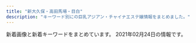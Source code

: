 ```yaml
---
title: "新大久保・高田馬場・目白"
description: "キーワード別にの巨乳アジアン・チャイナエステ嬢情報をまとめました。"
---
```


新着画像と新着キーワードをまとめています。
2021年02月24日の情報です。

<DmmAffiliateIns />
<KeywordTable
  shops={
    [
    {
        "keywords": {
            "C": 35
        },
        "img_links": [
            "http://aes-salon.com/scdl/staff/10621mb.jpg",
            "http://aes-salon.com/scdl/staff/10561mb.jpg",
            "http://aes-salon.com/img/access/road1.jpg",
            "http://aes-salon.com/scdl/staff/10351.jpg",
            "http://aes-salon.com/scdl/staff/10601.jpg",
            "http://aes-salon.com/scdl/staff/10694.jpg",
            "http://aes-salon.com/scdl/staff/10511.jpg",
            "http://aes-salon.com/img/ttl_sister.png",
            "http://aes-salon.com/scdl/staff/10411mb.jpg",
            "http://aes-salon.com/scdl/staff/10681.jpg",
            "http://aes-salon.com/scdl/staff/10571.jpg",
            "http://aes-salon.com/img/access/roaddm.png",
            "http://aes-salon.com/img/ttl_mobile.jpg",
            "http://aes-salon.com/scdl/staff/10501mb.jpg",
            "http://aes-salon.com/scdl/staff/10083.jpg",
            "http://aes-salon.com/scdl/staff/10472.jpg",
            "http://aes-salon.com/scdl/staff/10121mb.jpg",
            "http://aes-salon.com/scdl/staff/10601mb.jpg",
            "http://aes-salon.com/scdl/staff/10461.jpg",
            "http://aes-salon.com/scdl/staff/10563.jpg",
            "http://aes-salon.com/scdl/staff/10591.jpg",
            "http://aes-salon.com/scdl/staff/10691mb.jpg",
            "http://aes-salon.com/scdl/staff/10641mb.jpg",
            "http://aes-salon.com/img/ttl_attbnr.jpg",
            "http://aes-salon.com/scdl/staff/10671.jpg",
            "http://aes-salon.com/scdl/staff/10562.jpg",
            "http://aes-salon.com/img/ttl_att.png",
            "http://aes-salon.com/scdl/staff/10091.jpg",
            "http://aes-salon.com/scdl/staff/10592.jpg",
            "http://aes-salon.com/scdl/staff/10661.jpg",
            "http://aes-salon.com/scdl/staff/10661mb.jpg",
            "http://aes-salon.com/scdl/staff/10471mb.jpg",
            "http://aes-salon.com/scdl/staff/10602.jpg",
            "http://aes-salon.com/scdl/staff/10621.jpg",
            "http://aes-salon.com/pic/top2.jpg",
            "http://aes-salon.com/scdl/staff/10681mb.jpg",
            "http://aes-salon.com/img/system/campaign.jpg",
            "http://aes-salon.com/scdl/staff/10502.jpg",
            "http://aes-salon.com/scdl/staff/10561.jpg",
            "http://aes-salon.com/scdl/staff/10671mb.jpg",
            "http://aes-salon.com/scdl/staff/10291mb.jpg",
            "http://aes-salon.com/scdl/staff/10081mb.jpg",
            "http://aes-salon.com/scdl/staff/10411.jpg",
            "http://aes-salon.com/scdl/staff/10121.jpg",
            "http://aes-salon.com/scdl/staff/10341.jpg",
            "http://aes-salon.com/scdl/staff/10342.jpg",
            "http://aes-salon.com/scdl/staff/10441mb.jpg",
            "http://aes-salon.com/scdl/staff/10591mb.jpg",
            "http://aes-salon.com/scdl/staff/10471.jpg",
            "http://aes-salon.com/scdl/staff/10501.jpg",
            "http://aes-salon.com/scdl/staff/10693.jpg",
            "http://aes-salon.com/img/ttl_bekan.jpg",
            "http://aes-salon.com/pic/top1.jpg",
            "http://aes-salon.com/scdl/staff/10412.jpg",
            "http://aes-salon.com/img/access/road2.jpg",
            "http://aes-salon.com/scdl/staff/10461mb.jpg",
            "http://aes-salon.com/scdl/staff/10692.jpg",
            "http://aes-salon.com/scdl/staff/10511mb.jpg",
            "http://aes-salon.com/scdl/staff/10641.jpg",
            "http://aes-salon.com/img/ttl_nouka.jpg",
            "http://aes-salon.com/scdl/staff/10341mb.jpg",
            "http://aes-salon.com/scdl/staff/10631mb.jpg",
            "http://aes-salon.com/scdl/staff/10081.jpg",
            "http://aes-salon.com/img/access/road3.jpg",
            "http://aes-salon.com/scdl/staff/10651.jpg",
            "http://aes-salon.com/scdl/staff/10691.jpg",
            "http://aes-salon.com/pic/head.jpg",
            "http://aes-salon.com/scdl/staff/10122.jpg",
            "http://aes-salon.com/scdl/staff/10092.jpg",
            "http://aes-salon.com/scdl/staff/10651mb.jpg",
            "http://aes-salon.com/scdl/staff/10441.jpg",
            "http://aes-salon.com/scdl/staff/10351mb.jpg",
            "http://aes-salon.com/scdl/staff/10292.jpg",
            "http://aes-salon.com/scdl/staff/10571mb.jpg",
            "http://aes-salon.com/scdl/staff/10631.jpg",
            "http://aes-salon.com/img/ttl_staff.png",
            "http://aes-salon.com/img/access/road4.jpg",
            "http://aes-salon.com/i/files/homeimg.jpg",
            "http://aes-salon.com/scdl/staff/10291.jpg",
            "http://aes-salon.com/scdl/staff/10091mb.jpg",
            "http://aes-salon.com/scdl/staff/10462.jpg",
            "http://aes-salon.com/scdl/staff/10082.jpg"
        ],
        "url": "http://aes-salon.com/",
        "station": "JR\u5927\u4e45\u4fdd\u99c5\u5317\u53e3",
        "name": "Lovely Heart"
    },
    {
        "name": "\u99ac\u5834one",
        "keywords": {
            "C": 18,
            "83": 3,
            "86": 3
        },
        "station": "JR\u9ad8\u7530\u99ac\u5834\u99c5\u65e9\u7a32\u7530\u53e3",
        "img_links": [
            "http://familiar.ests.jp/photos/sites/33/2019/09/2019092718570723.jpg",
            "http://familiar.ests.jp/images/mobile.jpg",
            "http://familiar.ests.jp/photos/sites/33/2019/09/2019092318545965.jpg",
            "http://familiar.ests.jp/photos/sites/33/2020/10/2020101409554799.jpg",
            "http://familiar.ests.jp/images/staff_bj4s.png",
            "http://familiar.ests.jp/images/acc.png",
            "http://familiar.ests.jp/photos/sites/33/2020/10/2020101901153954.jpg",
            "http://familiar.ests.jp/images/news.png",
            "http://familiar.ests.jp/images/nei_bj1.png",
            "http://familiar.ests.jp/photos/sites/33/2019/07/2019073009094778.jpg",
            "http://familiar.ests.jp/photos/sites/33/2019/09/2019092718554568.jpg",
            "http://familiar.ests.jp/images/s_link.png",
            "http://familiar.ests.jp/images/service.jpg",
            "http://familiar.ests.jp/images/info.png",
            "http://familiar.ests.jp/images/bian.jpg",
            "http://familiar.ests.jp/images/top.jpg",
            "http://familiar.ests.jp/images/s_service.png",
            "http://familiar.ests.jp/images/s_staff.png",
            "http://familiar.ests.jp/images/staff_bj1s.png"
        ],
        "url": "http://familiar.ests.jp/"
    },
    {
        "url": "http://familiar.tyo.cm/",
        "name": "Familiar\u30fb\u30d5\u30a1\u30df\u30ea\u30fc\u30a2",
        "img_links": [
            "http://familiar.tyo.cm/images/s_news.jpg",
            "http://familiar.tyo.cm/photos/sites/37/2019/11/2019112902341792.jpg",
            "http://familiar.tyo.cm/photos/sites/37/2019/03/2019031806471671.jpg",
            "http://familiar.tyo.cm/photos/sites/37/2019/12/2019120401355046.jpg",
            "http://familiar.tyo.cm/photos/sites/37/2019/11/2019112002511160.jpg",
            "http://familiar.tyo.cm/photos/sites/37/2019/03/2019032406115446.jpg",
            "http://familiar.tyo.cm/photos/sites/37/2019/10/2019100304481325.jpg",
            "http://familiar.tyo.cm/photos/sites/37/2019/03/2019032406115311.jpg",
            "http://familiar.tyo.cm/images/s_link.jpg",
            "http://familiar.tyo.cm/photos/sites/37/2019/12/2019120401354873.jpg",
            "http://familiar.tyo.cm/photos/sites/37/2019/11/2019110802115992.jpg",
            "http://familiar.tyo.cm/images/mobile.jpg",
            "http://familiar.tyo.cm/photos/sites/37/2019/06/2019061502562745.jpg",
            "http://familiar.tyo.cm/photos/sites/37/2019/12/201912130833132.jpg",
            "http://familiar.tyo.cm/photos/sites/37/2019/10/2019102502193551.jpg",
            "http://familiar.tyo.cm/photos/sites/37/2019/10/2019102502193826.jpg",
            "http://familiar.tyo.cm/photos/sites/37/2019/06/2019060406161857.jpg",
            "http://familiar.tyo.cm/photos/sites/37/2019/09/201909270657496.jpg",
            "http://familiar.tyo.cm/photos/sites/37/2019/03/2019032406115491.jpg",
            "http://familiar.tyo.cm/photos/sites/37/2019/03/2019032406115451.jpg",
            "http://familiar.tyo.cm/photos/sites/37/2019/06/201906040617136.jpg",
            "http://familiar.tyo.cm/images/top.png",
            "http://familiar.tyo.cm/photos/sites/37/2018/12/2018121903013346.jpg",
            "http://familiar.tyo.cm/photos/sites/37/2019/03/2019032406115440.jpg",
            "http://familiar.tyo.cm/photos/sites/37/2019/06/2019060406241084.jpg",
            "http://familiar.tyo.cm/photos/sites/37/2019/03/2019032406115598.jpg",
            "http://familiar.tyo.cm/photos/sites/37/2019/12/2019120502265383.jpg",
            "http://familiar.tyo.cm/photos/sites/37/2019/12/2019120401354980.jpg",
            "http://familiar.tyo.cm/photos/sites/37/2019/12/2019120502264671.jpg",
            "http://familiar.tyo.cm/photos/sites/37/2019/03/2019032406115312.jpg",
            "http://familiar.tyo.cm/images/1.png",
            "http://familiar.tyo.cm/photos/sites/37/2019/06/2019061502562798.jpg",
            "http://familiar.tyo.cm/photos/sites/37/2019/06/2019062210030384.jpg",
            "http://familiar.tyo.cm/images/s_staff.jpg",
            "http://familiar.tyo.cm/images/tel.png",
            "http://familiar.tyo.cm/photos/sites/37/2019/09/2019090503385014.jpg",
            "http://familiar.tyo.cm/photos/sites/37/2019/10/2019102408541458.jpg",
            "http://familiar.tyo.cm/photos/sites/37/2019/06/2019061502562797.jpg",
            "http://familiar.tyo.cm/photos/sites/37/2018/12/2018121903022968.jpg"
        ],
        "station": "JR\u65b0\u5927\u4e45\u4fdd\u99c5",
        "keywords": {
            "E": 36,
            "85": 18,
            "88": 27,
            "87": 72,
            "86": 94,
            "D": 182,
            "83": 9,
            "C": 2
        }
    },
    {
        "url": "http://www.aromaonly1.com/",
        "name": "NEW ONLY ONE",
        "keywords": {
            "86": 5,
            "88": 4,
            "C": 3,
            "D": 4,
            "E": 2
        },
        "station": "JR\u9ad8\u7530\u99ac\u5834\u99c5",
        "img_links": [
            "http://www.aromaonly1.com/images/index_05.jpg",
            "http://www.aromaonly1.com/images/index_20.jpg",
            "http://www.aromaonly1.com/images/girls_10.jpg",
            "http://www.aromaonly1.com/images/index_04.jpg",
            "http://www.aromaonly1.com/images/index_03.jpg",
            "http://www.aromaonly1.com/images/index_06.jpg",
            "http://www.aromaonly1.com/uploads/269045fb02ee17a03b99afcdabc449fa.jpg",
            "http://www.aromaonly1.com/images/index_17.jpg",
            "http://www.aromaonly1.com/uploads/56e94a67d1aa4ea89d5f2064a387ab96.jpg",
            "http://www.aromaonly1.com/uploads/2f5941103973429d3981087968a845a3.jpg",
            "http://www.aromaonly1.com/images/index_16.jpg",
            "http://www.aromaonly1.com/uploads/c24b4a66b959c50d941c227e2167e47a.jpg",
            "http://www.aromaonly1.com/images/service_11.jpg",
            "http://www.aromaonly1.com/images/index_14.jpg",
            "http://www.aromaonly1.com/images/index_11.jpg",
            "http://www.aromaonly1.com/uploads/ac75f516de3602f2ed5de1d9e2383a35.jpg",
            "http://www.aromaonly1.com/images/index_12.jpg",
            "http://www.aromaonly1.com/images/index_18.jpg",
            "http://www.aromaonly1.com/my_work/images/pic1.png",
            "http://www.aromaonly1.com/uploads/a4bfacdc272e1f3c3ee9884036dbf094.jpg",
            "http://www.aromaonly1.com/uploads/18799c1985ca7d1cd026808323ec51c2.jpg",
            "http://www.aromaonly1.com/images/index_02.jpg",
            "http://www.aromaonly1.com/uploads/015cba9c432d730d26583fe998534fa6.jpg",
            "http://www.aromaonly1.com/images/index_07.jpg",
            "http://www.aromaonly1.com/images/index_01.jpg",
            "http://www.aromaonly1.com/images/index_19.jpg",
            "http://www.aromaonly1.com/uploads/39a20c0f1405de5aa73fad53492e41be.jpg",
            "http://www.aromaonly1.com/images/fanhui.png",
            "http://www.aromaonly1.com/uploads/8e9e8b4d89b256773f17dff61368328c.jpg",
            "http://www.aromaonly1.com/uploads/5f4083d49285cbe64774b1bd70e86150.jpg",
            "http://www.aromaonly1.com/uploads/0d74a4af5e268e3562daa56048c13906.jpg",
            "http://www.aromaonly1.com/images/index_08.jpg",
            "http://www.aromaonly1.com/images/index_21.jpg",
            "http://www.aromaonly1.com/uploads/822de08541e5f0a03b8fdd99ac777097.jpg",
            "http://www.aromaonly1.com/images/link_10.jpg",
            "http://www.aromaonly1.com/uploads/3e6ede4dd71b9611bfc0fc01fff82057.jpg",
            "http://www.aromaonly1.com/uploads/33c6d79a06e306e309deefd74daa5ef6.jpg",
            "http://www.aromaonly1.com/uploads/66dc68de1f9c001b6f15d52303314efc.jpg",
            "http://www.aromaonly1.com/images/interior_10.jpg",
            "http://www.aromaonly1.com/images/service_10.jpg",
            "http://www.aromaonly1.com/images/index_15.jpg",
            "http://www.aromaonly1.com/uploads/b43afdf6c0db7020b472f89b05664984.jpg",
            "http://www.aromaonly1.com/uploads/e01fa669285bc99ba782abfd90a08bb2.jpg",
            "http://www.aromaonly1.com/images/aromaonly1_468x60.png"
        ]
    },
    {
        "img_links": [
            "http://www.e-candy.work/img/rina1.jpg",
            "http://www.e-candy.work/images/int1.png",
            "http://www.e-candy.work/images/mobile.jpg",
            "http://www.e-candy.work/images/sys3.png",
            "http://www.e-candy.work/images/newface.png",
            "http://www.e-candy.work/images/int2.png",
            "http://www.e-candy.work/images/news.jpg",
            "http://www.e-candy.work/img/yui1.jpg",
            "http://www.e-candy.work/img/nana1.jpg",
            "http://www.e-candy.work/images/tel.jpg",
            "http://www.e-candy.work/images/s1.png",
            "http://www.e-candy.work/images/sys1.jpg",
            "http://www.e-candy.work/img/miki1.jpg",
            "http://www.e-candy.work/img/ai1.jpg",
            "http://www.e-candy.work/images/7.jpg",
            "http://www.e-candy.work/images/8.jpg",
            "http://www.e-candy.work/images/3.jpg",
            "http://www.e-candy.work/images/interior_t.png",
            "http://www.e-candy.work/images/5.jpg",
            "http://www.e-candy.work/images/6.jpg",
            "http://www.e-candy.work/images/1.jpg",
            "http://www.e-candy.work/img/aya1.jpg",
            "http://www.e-candy.work/images/staff_t.png",
            "http://www.e-candy.work/images/sys2.jpg",
            "http://www.e-candy.work/img/haruka1.jpg",
            "http://www.e-candy.work/images/info.png",
            "http://www.e-candy.work/images/head.jpg",
            "http://www.e-candy.work/images/4.jpg"
        ],
        "station": "\u65b0\u5927\u4e45\u4fdd\u99c5",
        "keywords": {},
        "url": "http://www.e-candy.work/",
        "name": "Lui\uff5e\u30eb\u30a4\uff5e"
    },
    {
        "keywords": {
            "C": 40,
            "\u30c0\u30a4\u30ca\u30de\u30a4\u30c8": 1,
            "E": 5,
            "G": 1
        },
        "name": "\u82b1",
        "img_links": [
            "https://est-hana.com/img/girl/pickup/topgirl20180526173824.png",
            "https://est-hana.com/img/girl/thumb/smain19725e2ed7efe2de621955e09d12295a13ee.jpg",
            "https://est-hana.com/img/material/massap7.jpg",
            "https://est-hana.com/img/girl/thumb/s75_1.jpg",
            "https://est-hana.com/img/girl/list/s180_list.jpg",
            "https://est-hana.com/img/girl/list/sface190e7f2a11706f93c08ab1eb76c57c0a501.jpg",
            "https://est-hana.com/img/girl/pickup/pickup20190118192257.jpg",
            "https://est-hana.com/img/girl/thumb/smain184149673a0eecbfdaab27d1a016ce6f4281.jpg",
            "https://est-hana.com/img/girl/thumb/smain110138adcf1cf026681bfa9a408199a21890.jpg",
            "https://est-hana.com/img/whatnew/20200401_mask.jpg",
            "https://est-hana.com/img/material/sframe2014.png",
            "https://est-hana.com/img/material/massap2.jpg",
            "https://est-hana.com/img/material/staffdetail_t1.png",
            "https://est-hana.com/img/girl/main/s163_1.jpg",
            "https://est-hana.com/img/girl/thumb/smain1913da4fa2da2e801312734721e1a44d8e19.jpg",
            "https://est-hana.com/img/girl/list/slist193a69a1a063a3159e298d18b691542266d.jpg",
            "https://est-hana.com/img/girl/thumb/smain83265230fc40840a020ba3ed47600db4b4a.jpg",
            "https://est-hana.com/img/material/systme_t1.png",
            "https://est-hana.com/img/girl/list/sface8365230fc40840a020ba3ed47600db4b4a.jpg",
            "https://est-hana.com/img/girl/pickup/topgirl20190528141109.png",
            "https://est-hana.com/img/girl/list/sface191ec56c0d5cc68365ea11e2e52a40272d8.jpg",
            "https://est-hana.com/img/girl/list/s180_face.jpg",
            "https://est-hana.com/img/whatnew/20200304.jpg",
            "https://est-hana.com/img/material/returnbtn.png",
            "https://est-hana.com/img/material/massap5.jpg",
            "https://est-hana.com/img/material/detailwaku.png",
            "https://est-hana.com/img/material/photorenew2rev1.jpg",
            "https://est-hana.com/img/material/systme_t2.png",
            "https://est-hana.com/img/material/hosi5.png",
            "https://est-hana.com/img/girl/list/s163_face.jpg",
            "https://est-hana.com/img/girl/main/smain197153ce52e0264e81a8a42e5d3c84dd833e.jpg",
            "https://est-hana.com/img/girl/thumb/smain1912da4fa2da2e801312734721e1a44d8e19.jpg",
            "https://est-hana.com/img/girl/list/sface193e3a7504f14e2050f14cb6782d72bb46c.jpg",
            "https://est-hana.com/img/girl/list/slist19753ce52e0264e81a8a42e5d3c84dd833e.jpg",
            "https://est-hana.com/img/girl/main/s77_1.jpg",
            "https://est-hana.com/img/girl/main/smain2011f76f2060b2832bbbbc9d7dcf4a818dfe.jpg",
            "https://est-hana.com/img/girl/pickup/pickup20190118192153.jpg",
            "https://est-hana.com/img/girl/thumb/smain1871110bf62c88dcefca310cdc127f9b11f2.jpg",
            "https://est-hana.com/img/girl/thumb/smain1102404ef9fc79e2a0a04d64b621c22a0c77.jpg",
            "https://est-hana.com/img/girl/thumb/smain1991a8b144d9cbd006fc9dffdf23ad77de07.jpg",
            "https://est-hana.com/img/girl/thumb/smain197153ce52e0264e81a8a42e5d3c84dd833e.jpg",
            "https://est-hana.com/img/girl/main/smain83165230fc40840a020ba3ed47600db4b4a.jpg",
            "https://est-hana.com/img/material/gm5_rollout.png",
            "https://est-hana.com/img/material/gm2_rollout.png",
            "https://est-hana.com/img/girl/thumb/s86_1.jpg",
            "https://est-hana.com/img/girl/pickup/topgirl20141227182718.png",
            "https://est-hana.com/img/material/top_t2.png",
            "https://est-hana.com/img/material/gm4_rollout.png",
            "https://est-hana.com/img/girl/pickup/topgirl20180308214256.png",
            "https://est-hana.com/img/girl/list/sface110404ef9fc79e2a0a04d64b621c22a0c77.jpg",
            "https://est-hana.com/img/girl/pickup/pickup20191208191053.jpg",
            "https://est-hana.com/img/material/topflashimg1.jpg",
            "https://est-hana.com/img/girl/pickup/pickup20141227182613.jpeg",
            "https://est-hana.com/img/girl/list/sface201dc74ab8dea78d771771d5fda7bccc989.jpg",
            "https://est-hana.com/img/material/gm1_rollout.png",
            "https://est-hana.com/img/girl/pickup/pickup20180526173711.jpg",
            "https://est-hana.com/img/girl/list/s173_list.jpg",
            "https://est-hana.com/img/girl/pickup/pickup20181218104555.jpg",
            "https://est-hana.com/img/girl/list/s86_list.jpg",
            "https://est-hana.com/img/material/photorenew1.jpg",
            "https://est-hana.com/img/material/day.png",
            "https://est-hana.com/img/girl/thumb/smain1911ec56c0d5cc68365ea11e2e52a40272d8.jpg",
            "https://est-hana.com/img/girl/main/s86_1.jpg",
            "https://est-hana.com/img/girl/main/smain184149673a0eecbfdaab27d1a016ce6f4281.jpg",
            "https://est-hana.com/img/material/w3.png",
            "https://est-hana.com/img/material/photorenew4.jpg",
            "https://est-hana.com/img/material/massa_t1.png",
            "https://est-hana.com/img/material/massap1.jpg",
            "https://est-hana.com/img/girl/thumb/smain184249673a0eecbfdaab27d1a016ce6f4281.jpg",
            "https://est-hana.com/img/material/accsess_picter2.jpg",
            "https://est-hana.com/img/material/top_twitter.png",
            "https://est-hana.com/img/girl/thumb/smain193281777917c863b2cd265723b9cb5a3c32.jpg",
            "https://est-hana.com/img/material/line1.png",
            "https://est-hana.com/img/girl/list/slist189e9ae2d8752cd8b9474ebd62df9909f9b.jpg",
            "https://est-hana.com/img/material/sys_etc.png",
            "https://est-hana.com/img/girl/thumb/s77_1.jpg",
            "https://est-hana.com/img/girl/list/slist2012ba9beda1a19f1ba57dcc87485d57321.jpg",
            "https://est-hana.com/img/girl/main/smain1931e3a7504f14e2050f14cb6782d72bb46c.jpg",
            "https://est-hana.com/img/girl/main/smain1991a8b144d9cbd006fc9dffdf23ad77de07.jpg",
            "https://est-hana.com/img/girl/list/sface189e9ae2d8752cd8b9474ebd62df9909f9b.jpg",
            "https://est-hana.com/img/material/hosi4.png",
            "https://est-hana.com/img/girl/list/s139_list.jpg",
            "https://est-hana.com/img/girl/main/smain1891e9ae2d8752cd8b9474ebd62df9909f9b.jpg",
            "https://est-hana.com/img/girl/thumb/s163_1.jpg",
            "https://est-hana.com/img/material/month.png",
            "https://est-hana.com/img/girl/list/s75_list.jpg",
            "https://est-hana.com/img/material/massap6.jpg",
            "https://est-hana.com/img/girl/main/s173_1.jpg",
            "https://est-hana.com/img/girl/pickup/topgirl20161016054301.png",
            "https://est-hana.com/img/material/infopanel.png",
            "https://est-hana.com/img/girl/pickup/pickup20190528135649.jpg",
            "https://est-hana.com/img/girl/list/sface18449673a0eecbfdaab27d1a016ce6f4281.jpg",
            "https://est-hana.com/img/material/accsess_station.png",
            "https://est-hana.com/img/girl/thumb/smain1931e3a7504f14e2050f14cb6782d72bb46c.jpg",
            "https://est-hana.com/img/girl/thumb/s173_1.jpg",
            "https://est-hana.com/img/girl/list/s173_face.jpg",
            "https://est-hana.com/img/material/age.png",
            "https://est-hana.com/img/girl/list/s88_list.jpg",
            "https://est-hana.com/img/girl/list/s77_list.jpg",
            "https://est-hana.com/img/girl/thumb/s77_2.jpg",
            "https://est-hana.com/img/material/top_t2_img_rev2.jpg",
            "https://est-hana.com/img/girl/list/s77_face.jpg",
            "https://est-hana.com/img/girl/pickup/pickup20180830201105.jpg",
            "https://est-hana.com/img/material/sys_course2_rev2.png",
            "https://est-hana.com/img/girl/main/s88_1.jpg",
            "https://est-hana.com/img/girl/list/slist187110f9d5212fd19d8b8410ec6bff294e6.jpg",
            "https://est-hana.com/img/girl/list/s75_face.jpg",
            "https://est-hana.com/img/girl/pickup/topgirl20140502225842.png",
            "https://est-hana.com/img/girl/list/slist19053cc33bb85f739f63e84c2ae2c41c2eb.jpg",
            "https://est-hana.com/img/material/photorenew5.jpg",
            "https://est-hana.com/img/material/top_t3.png",
            "https://est-hana.com/img/girl/thumb/smain83165230fc40840a020ba3ed47600db4b4a.jpg",
            "https://est-hana.com/img/girl/list/s86_face.jpg",
            "https://est-hana.com/img/material/massap3.jpg",
            "https://est-hana.com/img/girl/list/sface199a8b144d9cbd006fc9dffdf23ad77de07.jpg",
            "https://est-hana.com/img/material/gm6_rollout.png",
            "https://est-hana.com/img/girl/pickup/topgirl20180908131653.png",
            "https://est-hana.com/img/material/m2.png",
            "https://est-hana.com/img/girl/main/s180_1.jpg",
            "https://est-hana.com/img/girl/thumb/s77_3.jpg",
            "https://est-hana.com/img/girl/list/slist191ec56c0d5cc68365ea11e2e52a40272d8.jpg",
            "https://est-hana.com/img/material/staff_t1.png",
            "https://est-hana.com/img/girl/pickup/topgirl20140510202547.png",
            "https://est-hana.com/img/girl/pickup/pickup20190227121102.jpg",
            "https://est-hana.com/img/material/click_tel_btn.png",
            "https://est-hana.com/img/girl/thumb/smain1902e7f2a11706f93c08ab1eb76c57c0a501.jpg",
            "https://est-hana.com/img/girl/list/slist110d5ce8a5906e2cdaf90af47c9395e0dff.jpg",
            "https://est-hana.com/img/material/top_t6.png",
            "https://est-hana.com/img/girl/main/smain1911ec56c0d5cc68365ea11e2e52a40272d8.jpg",
            "https://est-hana.com/img/girl/list/slist18449673a0eecbfdaab27d1a016ce6f4281.jpg",
            "https://est-hana.com/img/camp/camp20210201.png",
            "https://est-hana.com/img/material/gm3_rollout.png",
            "https://est-hana.com/img/whatnew/20200401min60.jpg",
            "https://est-hana.com/img/girl/pickup/pickup20191214162524.jpg",
            "https://est-hana.com/img/girl/thumb/s180_1.jpg",
            "https://est-hana.com/img/material/sys_course3_rev1.png",
            "https://est-hana.com/img/girl/main/s75_1.jpg",
            "https://est-hana.com/img/girl/list/sface187386757ea62d773ca58e2457fc23b8e13.jpg",
            "https://est-hana.com/img/material/staff_t1rev1.png",
            "https://est-hana.com/img/material/top_t4.png",
            "https://est-hana.com/img/girl/main/smain110138adcf1cf026681bfa9a408199a21890.jpg",
            "https://est-hana.com/img/material/photorenew3.jpg",
            "https://est-hana.com/img/girl/thumb/smain2011f76f2060b2832bbbbc9d7dcf4a818dfe.jpg",
            "https://est-hana.com/img/girl/list/sface19753ce52e0264e81a8a42e5d3c84dd833e.jpg",
            "https://est-hana.com/img/girl/list/slist199a8b144d9cbd006fc9dffdf23ad77de07.jpg",
            "https://est-hana.com/img/girl/list/s88_face.jpg",
            "https://est-hana.com/img/girl/thumb/s173_2.jpg",
            "https://est-hana.com/img/girl/list/s163_list.jpg",
            "https://est-hana.com/img/material/sys_option.png",
            "https://est-hana.com/img/material/top_t5.png",
            "https://est-hana.com/img/girl/list/slist8365230fc40840a020ba3ed47600db4b4a.jpg",
            "https://est-hana.com/img/girl/main/smain1901e7f2a11706f93c08ab1eb76c57c0a501.jpg",
            "https://est-hana.com/img/girl/thumb/smain1901e7f2a11706f93c08ab1eb76c57c0a501.jpg",
            "https://est-hana.com/img/material/sys_course1_rev2.png",
            "https://est-hana.com/img/girl/list/s139_face.jpg",
            "https://est-hana.com/img/material/massap4.jpg",
            "https://est-hana.com/img/girl/main/smain1871110bf62c88dcefca310cdc127f9b11f2.jpg",
            "https://est-hana.com/img/girl/thumb/smain18725b09cd881b1f036f9f4970616c10b474.jpg",
            "https://est-hana.com/img/girl/thumb/s88_1.jpg",
            "https://est-hana.com/img/girl/pickup/pickup20190121202926.jpg",
            "https://est-hana.com/img/girl/thumb/smain1891e9ae2d8752cd8b9474ebd62df9909f9b.jpg",
            "https://est-hana.com/img/material/d24.png"
        ],
        "url": "https://est-hana.com/",
        "station": "JR\u5927\u4e45\u4fdd\u99c5\u5317\u53e3"
    },
    {
        "img_links": [
            "http://www.kity.work/images/4.jpg",
            "http://www.kity.work/images/1.jpg",
            "http://www.kity.work/staff/sara.jpg",
            "http://www.kity.work/images/tel.jpg",
            "http://www.kity.work/img/minami1.jpg",
            "http://www.kity.work/staff/yuka.jpg",
            "http://www.kity.work/img/yuka1.jpg",
            "http://www.kity.work/images/sys.jpg",
            "http://www.kity.work/img/yuka2.jpg",
            "http://www.kity.work/images/head.jpg",
            "http://www.kity.work/images/staff_t.jpg",
            "http://www.kity.work/images/ac2.jpg",
            "http://www.kity.work/staff/minami.jpg",
            "http://www.kity.work/images/s2.jpg",
            "http://www.kity.work/images/2.jpg",
            "http://www.kity.work/img/an1.jpg",
            "http://www.kity.work/staff/aoi.jpg",
            "http://www.kity.work/images/tg.jpg",
            "http://www.kity.work/images/s1.png",
            "http://www.kity.work/img/sara2.jpg",
            "http://www.kity.work/images/interior_t.jpg",
            "http://www.kity.work/images/int2.jpg",
            "http://www.kity.work/images/up.jpg",
            "http://www.kity.work/images/5.jpg",
            "http://www.kity.work/img/aoi2.jpg",
            "http://www.kity.work/staff/an.jpg",
            "http://www.kity.work/images/3.jpg",
            "http://www.kity.work/img/an2.jpg",
            "http://www.kity.work/images/int1.jpg",
            "http://www.kity.work/images/s1.jpg",
            "http://www.kity.work/img/sara1.jpg",
            "http://www.kity.work/img/aoi1.jpg",
            "http://www.kity.work/images/news.jpg",
            "http://www.kity.work/img/minami2.jpg"
        ],
        "url": "http://www.kity.work/",
        "station": "JR\u9ad8\u7530\u99ac\u5834\u99c5\u65e9\u7a32\u7530\u53e3",
        "keywords": {},
        "name": "\u98a8\u96c5\u5802 \uff5e\u3075\u3046\u304c\u3069\u3046\uff5e"
    },
    {
        "name": "\u7652\u3057\u306e\u51fa\u4f1a\u3044",
        "station": "JR\u5927\u4e45\u4fdd\u99c5\u5317\u53e3",
        "img_links": [
            "http://p-aroma.work/images/1.jpg",
            "http://p-aroma.work/staff/kasumi.jpg",
            "http://p-aroma.work/staff/mirai.jpg",
            "http://p-aroma.work/images/s2.jpg",
            "http://p-aroma.work/staff/ayaka.jpg",
            "http://p-aroma.work/images/news.jpg",
            "http://p-aroma.work/images/2.jpg",
            "http://p-aroma.work/images/s1.png",
            "http://p-aroma.work/images/6.jpg",
            "http://p-aroma.work/img/mayu1.png",
            "http://p-aroma.work/images/int1.png",
            "http://p-aroma.work/staff/mayu.jpg",
            "http://p-aroma.work/img/rina1.png",
            "http://p-aroma.work/images/tel.jpg",
            "http://p-aroma.work/images/mobile.jpg",
            "http://p-aroma.work/img/kasumi1.png",
            "http://p-aroma.work/images/int2.png",
            "http://p-aroma.work/images/3.jpg",
            "http://p-aroma.work/img/ayaka1.png",
            "http://p-aroma.work/images/sys.png",
            "http://p-aroma.work/images/staff_t.png",
            "http://p-aroma.work/images/interior_t.png",
            "http://p-aroma.work/images/head.jpg",
            "http://p-aroma.work/img/mirai1.png",
            "http://p-aroma.work/images/s1.jpg",
            "http://p-aroma.work/staff/rina.jpg",
            "http://p-aroma.work/images/4.jpg"
        ],
        "keywords": {},
        "url": "http://p-aroma.work/"
    },
    {
        "name": "\u7e01\u4e2d\u7e01\uff5e\u3048\u3093\u3061\u3085\u3046\u3048\u3093\uff5e",
        "img_links": [
            "http://www.enchuen.com/images/img_service06.png",
            "http://www.enchuen.com/images/h2_servicecontents.png",
            "http://www.enchuen.com/images/top_slider2.jpg",
            "http://www.enchuen.com/images/therapist_noa.jpg",
            "http://www.enchuen.com/images/therapist_kaori.jpg",
            "http://www.enchuen.com/images/img_service03.png",
            "http://www.enchuen.com/images/btn_gnavi02_no.png",
            "http://www.enchuen.com/images/interior02_s.jpg",
            "http://www.enchuen.com/images/interior01_s.jpg",
            "http://www.enchuen.com/images/therapist_noa_s.jpg",
            "http://www.enchuen.com/images/top_slider6.jpg",
            "http://www.enchuen.com/images/btn_gnavi04_no.png",
            "http://www.enchuen.com/images/btn_gnavi05_no.png",
            "http://www.enchuen.com/images/ins_header.png",
            "http://www.enchuen.com/images/img_service02.png",
            "http://www.enchuen.com/images/pagetop.png",
            "http://www.enchuen.com/images/img_slider02.png",
            "http://www.enchuen.com/images/interior02.jpg",
            "http://www.enchuen.com/images/h2_linkban.png",
            "http://www.enchuen.com/images/h2_alltherapist.png",
            "http://www.enchuen.com/images/tw_header.png",
            "http://www.enchuen.com/images/img_slider03.png",
            "http://www.enchuen.com/images/pickmessage01.png",
            "http://www.enchuen.com/images/icon_chi.png",
            "http://www.enchuen.com/images/a_qa.png",
            "http://www.enchuen.com/images/therapist_yume.jpg",
            "http://www.enchuen.com/images/h2_alliancegide2.png",
            "http://www.enchuen.com/images/btn_gnavi06_no.png",
            "http://www.enchuen.com/images/mail_header.png",
            "http://www.enchuen.com/images/ban-tel.png",
            "http://www.enchuen.com/images/therapist_yona.jpg",
            "http://www.enchuen.com/images/img_aromaoil.png",
            "http://www.enchuen.com/images/top_slider4.jpg",
            "http://www.enchuen.com/images/img_service01.png",
            "http://www.enchuen.com/images/icon_eng.png",
            "http://www.enchuen.com/images/h2_link01.png",
            "http://www.enchuen.com/images/top_slider5.jpg",
            "http://www.enchuen.com/images/img_service07.png",
            "http://www.enchuen.com/images/img_service05.png",
            "http://www.enchuen.com/images/interior04_s.jpg",
            "http://www.enchuen.com/images/btn_gnavi01_no.png",
            "http://www.enchuen.com/images/mess_footer.png",
            "http://www.enchuen.com/images/h2_twitter.png",
            "http://www.enchuen.com/images/interior03.jpg",
            "http://www.enchuen.com/images/img_comimgsoon.jpg",
            "http://www.enchuen.com/images/h2_instagam.png",
            "http://www.enchuen.com/images/therapist_kaori_s.jpg",
            "http://www.enchuen.com/images/interior03_s.jpg",
            "http://www.enchuen.com/images/ins_footer.png",
            "http://www.enchuen.com/images/therapist_yume_s.jpg",
            "http://www.enchuen.com/images/interior01.jpg",
            "http://www.enchuen.com/images/h2_alliancegide.png",
            "http://www.enchuen.com/images/h2_information.png",
            "http://www.enchuen.com/images/img_slider01.png",
            "http://www.enchuen.com/images/tel_header.png",
            "http://www.enchuen.com/images/q_qa.png",
            "http://www.enchuen.com/images/therapist_yona_s.jpg",
            "http://www.enchuen.com/images/top_slider1.jpg",
            "http://www.enchuen.com/images/h2_qa.png",
            "http://www.enchuen.com/images/img_service04.png",
            "http://www.enchuen.com/images/h2_contact.png",
            "http://www.enchuen.com/images/btn_gnavi03_no.png",
            "http://www.enchuen.com/images/tw_footer.png",
            "http://www.enchuen.com/images/interior04.jpg",
            "http://www.enchuen.com/images/top_slider3.jpg"
        ],
        "station": "JR\u65b0\u5927\u4e45\u4fdd\u99c5",
        "url": "http://www.enchuen.com/",
        "keywords": {
            "C": 4
        }
    },
    {
        "station": "JR\u9ad8\u7530\u99ac\u5834\u99c5\u65e9\u7a32\u7530\u53e3",
        "img_links": [
            "http://www.y-rlx.site/images/rec.jpg",
            "http://www.y-rlx.site/images/index_02.jpg",
            "http://www.y-rlx.site/images/index_18.jpg",
            "http://www.y-rlx.site/images/index_01.jpg",
            "http://www.y-rlx.site/girl/05.jpg",
            "http://www.y-rlx.site/images/upload/thumb/55cf68e3bb41cd32.jpg",
            "http://www.y-rlx.site/images/index_07.jpg",
            "http://www.y-rlx.site/images/upload/thumb/02b4e6896e30ae85.jpg",
            "http://www.y-rlx.site/images/index_06.jpg",
            "http://www.y-rlx.site/images/upload/thumb/e47d8394208727d5.jpg",
            "http://www.y-rlx.site/images/index_13.jpg",
            "http://www.y-rlx.site/images/upload/thumb/09ac55d22a602603.jpg",
            "http://www.y-rlx.site/images/staff_09.jpg",
            "http://www.y-rlx.site/images/index_03.jpg",
            "http://www.y-rlx.site/images/upload/thumb/e0a26e58e17a1416.jpg",
            "http://www.y-rlx.site/images/index_15.jpg",
            "http://www.y-rlx.site/girl/04.jpg",
            "http://www.y-rlx.site/images/upload/thumb/ed8b0cbb7323414a.jpg",
            "http://www.y-rlx.site/images/index_10.jpg",
            "http://www.y-rlx.site/girl/01.jpg",
            "http://www.y-rlx.site/images/index_04.jpg",
            "http://www.y-rlx.site/images/card.jpg",
            "http://www.y-rlx.site/images/index_19.jpg",
            "http://www.y-rlx.site/images/upload/thumb/0fba3207fb3c4467.jpg",
            "http://www.y-rlx.site/girl/03.jpg",
            "http://www.y-rlx.site/images/info.jpg",
            "http://y-rlx.site/images/index_07.jpg",
            "http://www.y-rlx.site/images/rec_09.jpg",
            "http://www.y-rlx.site/images/index_20.jpg",
            "http://www.y-rlx.site/images/upload/thumb/e8190e2180eba7c5.jpg",
            "http://www.y-rlx.site/images/upload/thumb/90f9ae2f9ed02731.jpg",
            "http://y-rlx.site/images/index_04.jpg",
            "http://www.y-rlx.site/images/index_11.jpg",
            "http://www.y-rlx.site/images/info_09.jpg",
            "http://www.y-rlx.site/images/index_05.jpg",
            "http://www.y-rlx.site/images/upload/thumb/c69d7050fbdbb36f.jpg",
            "http://www.y-rlx.site/images/index_08.jpg",
            "http://www.y-rlx.site/girl/02.jpg",
            "http://www.y-rlx.site/images/index_09.jpg",
            "http://www.y-rlx.site/images/upload/thumb/2c7fdde9ad97892b.jpg"
        ],
        "keywords": {
            "88": 2,
            "87": 4,
            "D": 1,
            "C": 5
        },
        "name": "\u60a0\u30a8\u30b9\u30c6",
        "url": "http://www.y-rlx.site/"
    },
    {
        "img_links": [
            "http://milk.tyo.cm/images/link_nav02.png",
            "http://milk.tyo.cm/photos/sites/72/2021/02/2021021003450576.jpg",
            "http://milk.tyo.cm/images/bg_cont01.png",
            "http://milk.tyo.cm/images/sp_header.jpg",
            "http://milk.tyo.cm/photos/sites/72/2021/02/2021020506250312.jpg",
            "http://milk.tyo.cm/images/com_tel.png",
            "http://milk.tyo.cm/images/blog.jpg",
            "http://milk.tyo.cm/images/link_nav04.png",
            "http://milk.tyo.cm/images/koko_234x60.png",
            "http://milk.tyo.cm/images/link_nav01.png",
            "http://milk.tyo.cm/photos/sites/72/2021/02/202102240112042.jpg",
            "http://milk.tyo.cm/images/link_nav03.png",
            "http://milk.tyo.cm/images/ico_headline.png",
            "http://milk.tyo.cm/images/img_service02.jpg",
            "http://milk.tyo.cm/images/sp_nav03.png",
            "http://milk.tyo.cm/images/bg_cont03.png",
            "http://milk.tyo.cm/images/link_nav05.png",
            "http://milk.tyo.cm/images/sp_nav02.png",
            "http://milk.tyo.cm/images/top.png",
            "http://milk.tyo.cm/photos/sites/72/2021/01/2021012610102711.jpg",
            "http://milk.tyo.cm/photos/sites/72/2020/06/2020061206444417.jpg",
            "http://milk.tyo.cm/images/room2_l.jpg",
            "http://milk.tyo.cm/photos/sites/72/2021/02/202102100345053.jpg",
            "http://milk.tyo.cm/photos/sites/72/2020/11/202011100524008.jpg",
            "http://milk.tyo.cm/images/sp_nav01.png",
            "http://milk.tyo.cm/images/tit_staff.png",
            "http://milk.tyo.cm/images/sp_tit_pick.png",
            "http://milk.tyo.cm/images/re.png",
            "http://milk.tyo.cm/images/room3_l.jpg",
            "http://milk.tyo.cm/photos/sites/72/2020/06/2020061206443832.jpg",
            "http://milk.tyo.cm/images/tit_service.png",
            "http://milk.tyo.cm/images/room4_l.jpg",
            "http://milk.tyo.cm/images/img_service04.jpg",
            "http://milk.tyo.cm/images/room1_l.jpg",
            "http://milk.tyo.cm/images/tit_pick.png",
            "http://milk.tyo.cm/images/img_service01.jpg",
            "http://milk.tyo.cm/images/img_service03.jpg"
        ],
        "name": "\u30df\u30eb\u30af",
        "keywords": {
            "E": 14,
            "84": 7,
            "86": 7,
            "87": 7,
            "85": 14,
            "D": 28,
            "90": 7,
            "C": 13
        },
        "url": "http://milk.tyo.cm/",
        "station": "JR\u5927\u4e45\u4fdd\u99c5\u5357\u53e3"
    },
    {
        "url": "http://www.harunoyume.com/",
        "station": "JR\u65b0\u5927\u4e45\u4fdd\u99c5",
        "img_links": [
            "http://www.harunoyume.com/images/service-image.jpg",
            "http://www.harunoyume.com/images/campaign.jpg",
            "http://www.harunoyume.com/images/covergirl.jpg",
            "http://www.harunoyume.com/images/discount.jpg"
        ],
        "keywords": {},
        "name": "\u6625\u306e\u5922"
    },
    {
        "name": "Lovely Heart \u5927\u4e45\u4fdd\u5225\u9928",
        "img_links": [
            "http://aes-treat.com/scdl/staff/10651mb.jpg",
            "http://aes-treat.com/scdl/staff/11051.jpg",
            "http://aes-treat.com/scdl/staff/10651.jpg",
            "http://aes-treat.com/scdl/staff/10901mb.jpg",
            "http://aes-treat.com/scdl/staff/11162.jpg",
            "http://aes-treat.com/scdl/staff/10981.jpg",
            "http://aes-treat.com/scdl/staff/10721.jpg",
            "http://aes-treat.com/scdl/staff/10681.jpg",
            "http://aes-treat.com/scdl/staff/10811mb.jpg",
            "http://aes-treat.com/scdl/staff/10841mb.jpg",
            "http://aes-treat.com/scdl/staff/11091mb.jpg",
            "http://aes-treat.com/scdl/staff/11131mb.jpg",
            "http://aes-treat.com/scdl/staff/11091.jpg",
            "http://aes-treat.com/img/ttl_att.png",
            "http://aes-treat.com/scdl/staff/10811.jpg",
            "http://aes-treat.com/scdl/staff/11041mb.jpg",
            "http://aes-treat.com/scdl/staff/10721mb.jpg",
            "http://aes-treat.com/scdl/staff/11051mb.jpg",
            "http://aes-treat.com/scdl/staff/11151mb.jpg",
            "http://aes-treat.com/img/ttl_sister.png",
            "http://aes-treat.com/img/ttl_attbnr.jpg",
            "http://aes-treat.com/img/system/campaign.jpg",
            "http://aes-treat.com/scdl/staff/10771mb.jpg",
            "http://aes-treat.com/scdl/staff/10971mb.jpg",
            "http://aes-treat.com/scdl/staff/10171.jpg",
            "http://aes-treat.com/scdl/staff/10891.jpg",
            "http://aes-treat.com/img/ttl_mobile.jpg",
            "http://aes-treat.com/img/ttl_nouka.jpg",
            "http://aes-treat.com/scdl/staff/10941mb.jpg",
            "http://aes-treat.com/scdl/staff/11111mb.jpg",
            "http://aes-treat.com/scdl/staff/11101.jpg",
            "http://aes-treat.com/scdl/staff/10681mb.jpg",
            "http://aes-treat.com/scdl/staff/11161mb.jpg",
            "http://aes-treat.com/scdl/staff/11171mb.jpg",
            "http://aes-treat.com/scdl/staff/10861mb.jpg",
            "http://aes-treat.com/scdl/staff/10861.jpg",
            "http://aes-treat.com/scdl/staff/11171.jpg",
            "http://aes-treat.com/scdl/staff/10842.jpg",
            "http://aes-treat.com/scdl/staff/10891mb.jpg",
            "http://aes-treat.com/scdl/staff/10941.jpg",
            "http://aes-treat.com/scdl/staff/11111.jpg",
            "http://aes-treat.com/pic/top1.jpg",
            "http://aes-treat.com/scdl/staff/11151.jpg",
            "http://aes-treat.com/scdl/staff/10841.jpg",
            "http://aes-treat.com/scdl/staff/10902.jpg",
            "http://aes-treat.com/i/files/homeimg.jpg",
            "http://aes-treat.com/scdl/staff/11081mb.jpg",
            "http://aes-treat.com/scdl/staff/10171mb.jpg",
            "http://aes-treat.com/scdl/staff/10971.jpg",
            "http://aes-treat.com/scdl/staff/11101mb.jpg",
            "http://aes-treat.com/scdl/staff/11121.jpg",
            "http://aes-treat.com/scdl/staff/11161.jpg",
            "http://aes-treat.com/scdl/staff/10981mb.jpg",
            "http://aes-treat.com/scdl/staff/10901.jpg",
            "http://aes-treat.com/scdl/staff/11131.jpg",
            "http://aes-treat.com/pic/top2.jpg",
            "http://aes-treat.com/scdl/staff/11081.jpg",
            "http://aes-treat.com/scdl/staff/11041.jpg",
            "http://aes-treat.com/scdl/staff/10972.jpg",
            "http://aes-treat.com/img/ttl_staff.png",
            "http://aes-treat.com/scdl/staff/10771.jpg",
            "http://aes-treat.com/scdl/staff/11121mb.jpg",
            "http://aes-treat.com/pic/head.jpg"
        ],
        "station": "JR\u5927\u4e45\u4fdd\u99c5\u5317\u53e3",
        "url": "http://aes-treat.com/",
        "keywords": {
            "C": 35
        }
    },
    {
        "img_links": [
            "https://angel.abnavi.info/images/room2.jpg",
            "https://angel.abnavi.info/photos/sites/7/2020/11/2020110606371089.jpg",
            "https://angel.abnavi.info/photos/sites/7/2020/10/2020101305350920.jpg",
            "https://angel.abnavi.info/images/end.png",
            "https://angel.abnavi.info/images/nbj1.jpg",
            "https://angel.abnavi.info/photos/sites/7/2020/07/2020073005201940.jpg",
            "https://angel.abnavi.info/photos/sites/7/2020/09/2020092301333424.jpg",
            "https://angel.abnavi.info/images/s_staff.jpg",
            "https://angel.abnavi.info/images/nbj3.jpg",
            "https://angel.abnavi.info/images/room1.jpg",
            "https://angel.abnavi.info/images/room3.jpg",
            "https://angel.abnavi.info/images/top.jpg",
            "https://angel.abnavi.info/images/room4.jpg",
            "https://angel.abnavi.info/images/news_bj3.jpg",
            "https://angel.abnavi.info/images/s_news.png",
            "https://angel.abnavi.info/photos/sites/7/2020/07/2020073006120917.jpg",
            "https://angel.abnavi.info/photos/sites/7/2020/07/2020073005202048.jpg"
        ],
        "name": "Angel",
        "keywords": {
            "D": 5,
            "C": 14,
            "86": 4,
            "87": 1,
            "85": 1
        },
        "url": "https://angel.abnavi.info/",
        "station": "JR\u9ad8\u7530\u99ac\u5834\u99c5"
    },
    {
        "img_links": [
            "http://esthe.top/images/demo/slider/images/slide4.png",
            "http://esthe.top/images/an_2_03.jpg",
            "http://esthe.top/images/acs_ima/access-03.jpg",
            "http://esthe.top/images/demo/slider/tooltips/slide5.png",
            "http://esthe.top/images/staff_images/staff_07b.jpg",
            "http://esthe.top/images/room_images/index-02.jpg",
            "http://esthe.top/images/QRcode.jpg",
            "http://esthe.top/images/staff_images/staff_09a.jpg",
            "http://esthe.top/images/demo/slider/images/slide2.png",
            "http://esthe.top/images/room_images/gallery-04.jpg",
            "http://esthe.top/images/an_2_02.jpg",
            "http://esthe.top/images/an_2_04.jpg",
            "http://esthe.top/images/room_images/gallery-06.jpg",
            "http://esthe.top/images/room_images/index-01.jpg",
            "http://esthe.top/images/demo/slider/tooltips/slide4.png",
            "http://esthe.top/images/acs_ima/access-04.jpg",
            "http://esthe.top/images/an_1_07.jpg",
            "http://esthe.top/images/staff_images/staff_04b.jpg",
            "http://esthe.top/images/staff_images/staff_09b.jpg",
            "http://esthe.top/images/staff_images/staff_04a.jpg",
            "http://esthe.top/images/an_2_05.jpg",
            "http://esthe.top/images/Bottom_02.jpg",
            "http://esthe.top/images/room_images/gallery-02.jpg",
            "http://esthe.top/images/an_1_02.jpg",
            "http://esthe.top/images/demo/slider/images/slide5.png",
            "http://esthe.top/images/demo/slider/images/slide3.png",
            "http://esthe.top/images/staff_images/staff_01b.jpg",
            "http://esthe.top/images/an_1_06.jpg",
            "http://esthe.top/images/staff_images/staff_010b.jpg",
            "http://esthe.top/images/an_1_05.jpg",
            "http://esthe.top/images/room_images/gallery-01.jpg",
            "http://esthe.top/images/an_1_03.jpg",
            "http://esthe.top/images/Bottom_01.jpg",
            "http://esthe.top/images/room_images/gallery-05.jpg",
            "http://esthe.top/images/an_2_06.jpg",
            "http://esthe.top/images/staff_images/staff_07a.jpg",
            "http://esthe.top/images/staff_images/staff_010a.jpg",
            "http://esthe.top/images/demo/slider/tooltips/slide2.png",
            "http://esthe.top/images/demo/slider/images/slide1.png",
            "http://esthe.top/images/acs_ima/access-02.jpg",
            "http://esthe.top/images/an_1_04.jpg",
            "http://esthe.top/images/acs_ima/access-01.jpg",
            "http://esthe.top/images/demo/slider/tooltips/slide3.png",
            "http://esthe.top/images/an_2_07.jpg",
            "http://esthe.top/images/room_images/gallery-03.jpg",
            "http://esthe.top/images/demo/slider/tooltips/slide1.png",
            "http://esthe.top/images/staff_images/staff_01a.jpg"
        ],
        "keywords": {},
        "name": "RAN\uff5e\u30e9\u30f3\uff5e",
        "url": "http://esthe.top/",
        "station": "JR\u9ad8\u7530\u99ac\u5834\u99c5\u6771\u53e3"
    },
    {
        "url": "http://kobo.mssg.jp/",
        "station": "JR\u5927\u4e45\u4fdd\u99c5\u5317\u53e3",
        "img_links": [
            "http://kobo.mssg.jp/images/staff_9a.jpg",
            "http://kobo.mssg.jp/images/top2.jpg",
            "http://kobo.mssg.jp/images/top1.jpg",
            "http://kobo.mssg.jp/layer/images/top/top_03.jpg",
            "http://kobo.mssg.jp/layer/images/top/top_06.jpg",
            "http://kobo.mssg.jp/images/staff_10a.jpg",
            "http://kobo.mssg.jp/images/staff_5.jpg",
            "http://kobo.mssg.jp/images/staff_4.jpg",
            "http://kobo.mssg.jp/images/s_info.png",
            "http://kobo.mssg.jp/images/staff_9b.jpg",
            "http://kobo.mssg.jp/layer/images/top/top_04.jpg",
            "http://kobo.mssg.jp/layer/images/top/top_08.png",
            "http://kobo.mssg.jp/layer/images/top/top_01.jpg",
            "http://kobo.mssg.jp/images/staff_8.jpg",
            "http://kobo.mssg.jp/images/staff_2a.jpg",
            "http://kobo.mssg.jp/images/staff_2b.jpg",
            "http://kobo.mssg.jp/images/staff_bj4.png",
            "http://kobo.mssg.jp/images/wenzi-staff.png",
            "http://kobo.mssg.jp/layer/images/top.jpg",
            "http://kobo.mssg.jp/images/staff_bj1.png",
            "http://kobo.mssg.jp/layer/images/top/top_05.jpg",
            "http://kobo.mssg.jp/layer/images/top/top_02.jpg",
            "http://kobo.mssg.jp/images/staff_8a.jpg",
            "http://kobo.mssg.jp/images/1.jpg",
            "http://kobo.mssg.jp/images/info.png"
        ],
        "name": "\u6c34\u8272-\u30df\u30ba\u30a4\u30ed-",
        "keywords": {}
    },
    {
        "img_links": [
            "https://www.cocoro556.in/img/material/photost6.png",
            "https://www.cocoro556.in/img/girl/thumb/smain126332fd72809eba38056753c1720b05d8d5.jpg",
            "https://www.cocoro556.in/img/whatnew/cocoro2021.png",
            "https://www.cocoro556.in/img/girl/main/smain155128648a02b629a70c40bc424b9302c3e1.jpg",
            "https://www.cocoro556.in/img/material/gm2_rollover.png",
            "https://www.cocoro556.in/img/material/p3_1_t1.png",
            "https://www.cocoro556.in/img/material/mobilesite.png",
            "https://www.cocoro556.in/img/material/gm5_rollout.png",
            "https://www.cocoro556.in/img/girl/list/slist16322954962968a79edd4eae79b844b9988.jpg",
            "https://www.cocoro556.in/img/material/gm5_rollover.png",
            "https://www.cocoro556.in/img/material/noimg_m.jpg",
            "https://www.cocoro556.in/img/material/gm4_rollout.png",
            "https://www.cocoro556.in/img/girl/thumb/smain1543ab2e0ee9f9fde8103e9fe80e33b07761.jpg",
            "https://www.cocoro556.in/img/girl/thumb/smain1542a1f8e548a2959236fdd0e7abcde80ac7.jpg",
            "https://www.cocoro556.in/img/girl/thumb/smain14634879628e490d1ecf1cd7a9d727569f95.jpg",
            "https://www.cocoro556.in/img/material/p2_t2_subt4_m1.png",
            "https://www.cocoro556.in/img/material/top_t2.png",
            "https://www.cocoro556.in/img/girl/thumb/smain1443346e3df3ff1cef1386c89c6ba9e9f72e.jpg",
            "https://www.cocoro556.in/img/material/p6_t2.png",
            "https://www.cocoro556.in/img/material/p2_t2_sub_m1_3.png",
            "https://www.cocoro556.in/img/material/p2_t2_sub_m1_2.png",
            "https://www.cocoro556.in/img/girl/list/slist12642f85375ac3eb532582567360874d2d6.jpg",
            "https://www.cocoro556.in/img/material/top_t3.png",
            "https://www.cocoro556.in/img/material/leftinfo.png",
            "https://www.cocoro556.in/img/girl/thumb/smain1541a1f8e548a2959236fdd0e7abcde80ac7.jpg",
            "https://www.cocoro556.in/img/material/pageheaderimg4.jpg",
            "https://www.cocoro556.in/img/material/p3_t1.png",
            "https://www.cocoro556.in/img/girl/main/smain163122954962968a79edd4eae79b844b9988.jpg",
            "https://www.cocoro556.in/img/material/accminimgrev1.jpg",
            "https://www.cocoro556.in/img/material/p2_t2_subt4.png",
            "https://www.cocoro556.in/img/material/p6_t1.png",
            "https://www.cocoro556.in/img/material/gm3_rollover.png",
            "https://www.cocoro556.in/img/girl/thumb/smain14922dea5bdda380e76839c012ab24bd9f82.jpg",
            "https://www.cocoro556.in/img/material/photost5.png",
            "https://www.cocoro556.in/img/girl/main/smain1461f806d031a1244ccfaa8b4d307f6ef6d7.jpg",
            "https://www.cocoro556.in/img/material/p6_t3.png",
            "https://www.cocoro556.in/img/material/p2_t2_sub_m1_1.png",
            "https://www.cocoro556.in/img/camp/camp20200426sub.jpg",
            "https://www.cocoro556.in/img/material/photost7.png",
            "https://www.cocoro556.in/img/material/p6_t2_subt1.png",
            "https://www.cocoro556.in/img/material/p2_t2_subt5_m1.png",
            "https://www.cocoro556.in/img/material/pageheaderimg1.jpg",
            "https://www.cocoro556.in/img/girl/thumb/smain1422b75436b0012f83588e08b8d8eb48c8c2.jpg",
            "https://www.cocoro556.in/img/material/pd_st2.png",
            "https://www.cocoro556.in/img/material/pd_number.png",
            "https://www.cocoro556.in/img/girl/thumb/smain1461f806d031a1244ccfaa8b4d307f6ef6d7.jpg",
            "https://www.cocoro556.in/img/material/top_t1.png",
            "https://www.cocoro556.in/img/camp/camp20210201.jpg",
            "https://www.cocoro556.in/img/material/ftel.png",
            "https://www.cocoro556.in/img/material/gm1_rollover.png",
            "https://www.cocoro556.in/img/material/pageheaderimg2.jpg",
            "https://www.cocoro556.in/img/material/noimg_b.jpg",
            "https://www.cocoro556.in/img/material/gm3_rollout.png",
            "https://www.cocoro556.in/img/girl/thumb/smain155128648a02b629a70c40bc424b9302c3e1.jpg",
            "https://www.cocoro556.in/img/material/gm6_rollover.png",
            "https://www.cocoro556.in/img/girl/list/slist144346e3df3ff1cef1386c89c6ba9e9f72e.jpg",
            "https://www.cocoro556.in/img/girl/thumb/smain1442346e3df3ff1cef1386c89c6ba9e9f72e.jpg",
            "https://www.cocoro556.in/img/material/top_t4.png",
            "https://www.cocoro556.in/img/material/age_rollout.png",
            "https://www.cocoro556.in/img/material/p6_t3_subt1.png",
            "https://www.cocoro556.in/img/girl/thumb/smain1493773ceed1a7cd35919e9c6866285fb943.jpg",
            "https://www.cocoro556.in/img/girl/thumb/smain1462f806d031a1244ccfaa8b4d307f6ef6d7.jpg",
            "https://www.cocoro556.in/img/material/gm6_rollout.png",
            "https://www.cocoro556.in/img/material/photost4rev1.png",
            "https://www.cocoro556.in/img/material/p2_t2_subt2.png",
            "https://www.cocoro556.in/img/material/top_t3_subt1.png",
            "https://www.cocoro556.in/img/material/gm2_rollout.png",
            "https://www.cocoro556.in/img/material/top_t3_imgrev1.jpg",
            "https://www.cocoro556.in/img/material/photost2rev1.png",
            "https://www.cocoro556.in/img/material/p2_t2_subt1.png",
            "https://www.cocoro556.in/img/girl/thumb/smain1491773ceed1a7cd35919e9c6866285fb943.jpg",
            "https://www.cocoro556.in/img/girl/thumb/smain1421b75436b0012f83588e08b8d8eb48c8c2.jpg",
            "https://www.cocoro556.in/img/material/photost3rev1.png",
            "https://www.cocoro556.in/img/girl/thumb/smain1423ae12bc52cc115b3190fbe6a84a8ffa74.jpg",
            "https://www.cocoro556.in/img/girl/main/smain126142f85375ac3eb532582567360874d2d6.jpg",
            "https://www.cocoro556.in/img/girl/list/slist149773ceed1a7cd35919e9c6866285fb943.jpg",
            "https://www.cocoro556.in/img/material/p5_t1.png",
            "https://www.cocoro556.in/img/material/pd_st3.png",
            "https://www.cocoro556.in/img/material/pageheaderimg3.jpg",
            "https://www.cocoro556.in/img/girl/thumb/smain1441346e3df3ff1cef1386c89c6ba9e9f72e.jpg",
            "https://www.cocoro556.in/img/material/p2_t2.png",
            "https://www.cocoro556.in/img/material/gm1_rollout.png",
            "https://www.cocoro556.in/img/girl/thumb/smain163122954962968a79edd4eae79b844b9988.jpg",
            "https://www.cocoro556.in/img/material/noimg_s.jpg",
            "https://www.cocoro556.in/img/girl/main/smain1541a1f8e548a2959236fdd0e7abcde80ac7.jpg",
            "https://www.cocoro556.in/img/girl/list/slist15565c84cfd25159bbfcf85c63899ef5f53.jpg",
            "https://www.cocoro556.in/img/material/p2_t2_subt5_m2.png",
            "https://www.cocoro556.in/img/material/pd_st1.png",
            "https://www.cocoro556.in/img/girl/thumb/smain126142f85375ac3eb532582567360874d2d6.jpg",
            "https://www.cocoro556.in/img/girl/list/slist146f806d031a1244ccfaa8b4d307f6ef6d7.jpg",
            "https://www.cocoro556.in/img/material/photost1.png",
            "https://www.cocoro556.in/img/girl/thumb/smain126242f85375ac3eb532582567360874d2d6.jpg",
            "https://www.cocoro556.in/img/girl/main/smain1441346e3df3ff1cef1386c89c6ba9e9f72e.jpg",
            "https://www.cocoro556.in/img/girl/thumb/smain155228648a02b629a70c40bc424b9302c3e1.jpg",
            "https://www.cocoro556.in/img/girl/list/slist142b75436b0012f83588e08b8d8eb48c8c2.jpg",
            "https://www.cocoro556.in/img/girl/list/slist154a1f8e548a2959236fdd0e7abcde80ac7.jpg",
            "https://www.cocoro556.in/img/girl/main/smain1421b75436b0012f83588e08b8d8eb48c8c2.jpg",
            "https://www.cocoro556.in/img/material/p2_t2_subt5.png",
            "https://www.cocoro556.in/img/material/p2_t2_subt3.png",
            "https://www.cocoro556.in/img/girl/main/smain1491773ceed1a7cd35919e9c6866285fb943.jpg"
        ],
        "name": "COCORO",
        "station": "JR\u5927\u4e45\u4fdd\u99c5\u5317\u53e3",
        "keywords": {
            "E": 1,
            "C": 21
        },
        "url": "https://www.cocoro556.in/"
    },
    {
        "keywords": {},
        "station": "JR\u9ad8\u7530\u99ac\u5834\u99c5\u65e9\u7a32\u7530\u53e3",
        "img_links": [
            "http://www.china-es.info/images/int2.jpg",
            "http://www.china-es.info/images/int4.jpg",
            "http://www.china-es.info/images/menu/interior.jpg",
            "http://www.china-es.info/images/menu/top.jpg",
            "http://www.china-es.info/images/sys2.jpg",
            "http://www.china-es.info/images/int1.jpg",
            "http://www.china-es.info/images/top.jpg",
            "http://www.china-es.info/img/nana2.jpg",
            "http://www.china-es.info/images/news.jpg",
            "http://www.china-es.info/images/menu/staff.jpg",
            "http://www.china-es.info/images/rec2.jpg",
            "http://www.china-es.info/images/head.jpg",
            "http://www.china-es.info/images/sys3.jpg",
            "http://www.china-es.info/images/interior_t.jpg",
            "http://www.china-es.info/images/mobile.jpg",
            "http://www.china-es.info/img/nana1.jpg",
            "http://www.china-es.info/images/int3.jpg",
            "http://www.china-es.info/images/sys1.jpg",
            "http://www.china-es.info/img/ringo1.jpg",
            "http://www.china-es.info/img/hibiki1.jpg",
            "http://www.china-es.info/images/staff_t.jpg",
            "http://www.china-es.info/images/rec1.jpg"
        ],
        "name": "Honey At Home \u30cf\u30cb\u30fc\u30a2\u30c3\u30c8\u30db\u30fc\u30e0",
        "url": "http://www.china-es.info/"
    }
]
}
/>
<DmmAffiliateScript />
